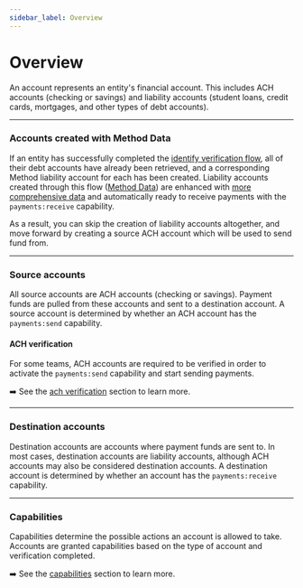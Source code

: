 ```yaml
---
sidebar_label: Overview
---
```


# Overview
An account represents an entity's financial account. This includes
ACH accounts (checking or savings) and liability
accounts (student loans, credit cards, mortgages, and other types of debt accounts).

---

### Accounts created with Method Data
If an entity has successfully completed the [identify verification flow](/guides/entities/identity-verification),
all of their debt accounts have already been retrieved, and a corresponding
Method liability account for each has been created. Liability accounts created
through this flow ([Method Data](https://methodfi.com/products/data)) are
enhanced with [more comprehensive data](/guides/accounts/retrieve-liability-account-data) and
automatically ready to receive payments with the `payments:receive` capability.

As a result, you can skip the creation of liability accounts altogether, and
move forward by creating a source ACH account which will be used to
send fund from.

---

### Source accounts
All source accounts are ACH accounts (checking or savings). Payment funds
are pulled from these accounts and sent to a destination account. A source
account is determined by whether an ACH account has the `payments:send` capability.

#### ACH verification
For some teams, ACH accounts are required to be verified in order to
activate the `payments:send` capability and start sending payments.

➡️ See the [ach verification](/guides/accounts/ach-verification) section to learn more.

---

### Destination accounts
Destination accounts are accounts where payment funds are sent to.
In most cases, destination accounts are liability accounts, although ACH
accounts may also be considered destination accounts. A destination
account is determined by whether an account has the `payments:receive` capability.

---

### Capabilities
Capabilities determine the possible actions an account is allowed to take. Accounts are
granted capabilities based on the type of account and verification completed.

➡️ See the [capabilities](/guides/accounts/capabilities) section to learn more.
